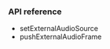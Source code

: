 <PlatformWrapper platform="android">

### API reference

- <Link to="{{Global.API_REF_ANDROID_ROOT_VOICE_SDK}}/class_irtcengine.html#api_irtcengine_setexternalaudiosource">setExternalAudioSource</Link>

- <Link to="{{Global.API_REF_ANDROID_ROOT_VOICE_SDK}}/class_irtcengine.html#api_imediaengine_pushaudioframe2_ng">pushExternalAudioFrame</Link>

</PlatformWrapper>
